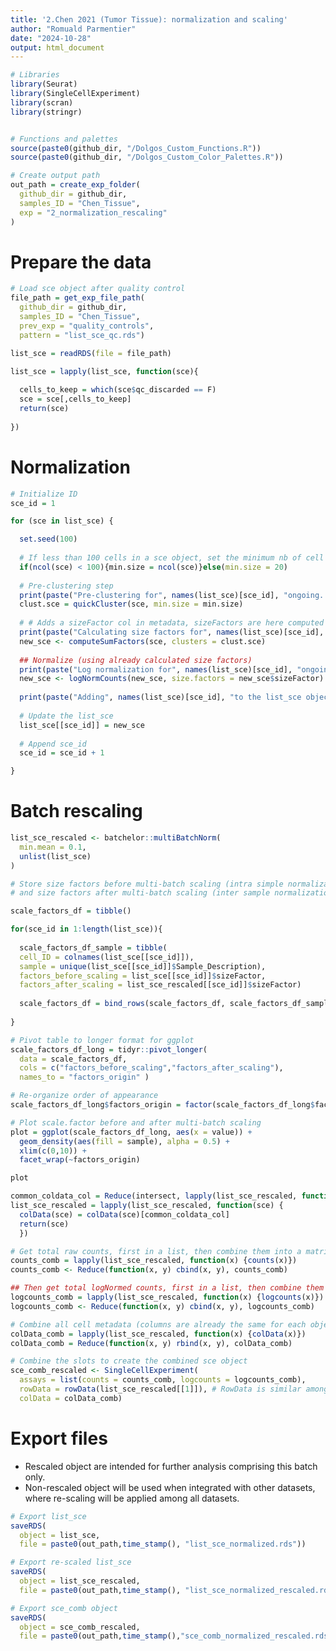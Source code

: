 ```yaml
---
title: '2.Chen 2021 (Tumor Tissue): normalization and scaling'
author: "Romuald Parmentier"
date: "2024-10-28"
output: html_document
---
```


```r

# Libraries
library(Seurat)
library(SingleCellExperiment)
library(scran)
library(stringr)


# Functions and palettes
source(paste0(github_dir, "/Dolgos_Custom_Functions.R"))
source(paste0(github_dir, "/Dolgos_Custom_Color_Palettes.R"))

# Create output path
out_path = create_exp_folder(
  github_dir = github_dir,
  samples_ID = "Chen_Tissue",
  exp = "2_normalization_rescaling"
)

```

# Prepare the data

```r

# Load sce object after quality control
file_path = get_exp_file_path(
  github_dir = github_dir,
  samples_ID = "Chen_Tissue",
  prev_exp = "quality_controls", 
  pattern = "list_sce_qc.rds")

list_sce = readRDS(file = file_path) 

```

```r

list_sce = lapply(list_sce, function(sce){
  
  cells_to_keep = which(sce$qc_discarded == F)
  sce = sce[,cells_to_keep]
  return(sce)
  
})

```

# Normalization 

```r

# Initialize ID
sce_id = 1

for (sce in list_sce) {

  set.seed(100)
  
  # If less than 100 cells in a sce object, set the minimum nb of cell in a cluster to 20
  if(ncol(sce) < 100){min.size = ncol(sce)}else(min.size = 20)
  
  # Pre-clustering step
  print(paste("Pre-clustering for", names(list_sce)[sce_id], "ongoing..."))
  clust.sce = quickCluster(sce, min.size = min.size)
  
  # # Adds a sizeFactor col in metadata, sizeFactors are here computed "cluster-wise"
  print(paste("Calculating size factors for", names(list_sce)[sce_id], "ongoing..."))
  new_sce <- computeSumFactors(sce, clusters = clust.sce)
  
  ## Normalize (using already calculated size factors)
  print(paste("Log normalization for", names(list_sce)[sce_id], "ongoing..."))
  new_sce <- logNormCounts(new_sce, size.factors = new_sce$sizeFactor) 
  
  print(paste("Adding", names(list_sce)[sce_id], "to the list_sce object"))
  
  # Update the list_sce
  list_sce[[sce_id]] = new_sce
  
  # Append sce_id
  sce_id = sce_id + 1

}

```

# Batch rescaling 

```r

list_sce_rescaled <- batchelor::multiBatchNorm(
  min.mean = 0.1, 
  unlist(list_sce)
)

```

```r

# Store size factors before multi-batch scaling (intra simple normalization only), 
# and size factors after multi-batch scaling (inter sample normalization only)

scale_factors_df = tibble()

for(sce_id in 1:length(list_sce)){
  
  scale_factors_df_sample = tibble(
  cell_ID = colnames(list_sce[[sce_id]]),
  sample = unique(list_sce[[sce_id]]$Sample_Description),
  factors_before_scaling = list_sce[[sce_id]]$sizeFactor,
  factors_after_scaling = list_sce_rescaled[[sce_id]]$sizeFactor)
  
  scale_factors_df = bind_rows(scale_factors_df, scale_factors_df_sample)
  
}

# Pivot table to longer format for ggplot 
scale_factors_df_long = tidyr::pivot_longer(
  data = scale_factors_df,
  cols = c("factors_before_scaling","factors_after_scaling"),
  names_to = "factors_origin" ) 

# Re-organize order of appearance 
scale_factors_df_long$factors_origin = factor(scale_factors_df_long$factors_origin,levels = c("factors_before_scaling","factors_after_scaling"))

# Plot scale.factor before and after multi-batch scaling
plot = ggplot(scale_factors_df_long, aes(x = value)) +
  geom_density(aes(fill = sample), alpha = 0.5) +
  xlim(c(0,10)) +
  facet_wrap(~factors_origin)

plot

```



```r

common_coldata_col = Reduce(intersect, lapply(list_sce_rescaled, function(x) colnames(colData(x))))
list_sce_rescaled = lapply(list_sce_rescaled, function(sce) {
  colData(sce) = colData(sce)[common_coldata_col]
  return(sce)
  })

# Get total raw counts, first in a list, then combine them into a matrix
counts_comb = lapply(list_sce_rescaled, function(x) {counts(x)})
counts_comb <- Reduce(function(x, y) cbind(x, y), counts_comb)

## Then get total logNormed counts, first in a list, then combine them into a matrix
logcounts_comb = lapply(list_sce_rescaled, function(x) {logcounts(x)})
logcounts_comb <- Reduce(function(x, y) cbind(x, y), logcounts_comb)

# Combine all cell metadata (columns are already the same for each object of the list)
colData_comb = lapply(list_sce_rescaled, function(x) {colData(x)})
colData_comb = Reduce(function(x, y) rbind(x, y), colData_comb)

# Combine the slots to create the combined sce object
sce_comb_rescaled <- SingleCellExperiment( 
  assays = list(counts = counts_comb, logcounts = logcounts_comb),  
  rowData = rowData(list_sce_rescaled[[1]]), # RowData is similar among all elements 
  colData = colData_comb)

```

# Export files 

- Rescaled object are intended for further analysis comprising this batch only.
- Non-rescaled object will be used when integrated with other datasets, where re-scaling will be applied among all datasets.

```r

# Export list_sce 
saveRDS(
  object = list_sce,
  file = paste0(out_path,time_stamp(), "list_sce_normalized.rds"))

# Export re-scaled list_sce 
saveRDS(
  object = list_sce_rescaled,
  file = paste0(out_path,time_stamp(), "list_sce_normalized_rescaled.rds"))

# Export sce_comb object
saveRDS(
  object = sce_comb_rescaled,
  file = paste0(out_path,time_stamp(),"sce_comb_normalized_rescaled.rds"))

```

